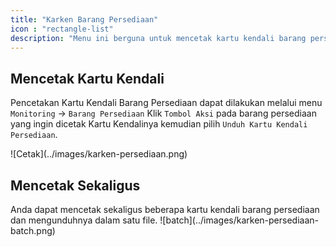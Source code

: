 ```yaml
---
title: "Karken Barang Persediaan"
icon : "rectangle-list"
description: "Menu ini berguna untuk mencetak kartu kendali barang persediaan"
---
```


## Mencetak Kartu Kendali

Pencetakan Kartu Kendali Barang Persediaan dapat dilakukan melalui menu `Monitoring` -> `Barang Persediaan` Klik `Tombol Aksi` pada barang persediaan yang ingin dicetak Kartu Kendalinya kemudian pilih `Unduh Kartu Kendali Persediaan`.
<Frame caption="Tampilan Cetak Kartu Kendali Persediaan">
    ![Cetak](../images/karken-persediaan.png)
</Frame>

## Mencetak Sekaligus
<Tip>
    Anda dapat mencetak sekaligus beberapa kartu kendali barang persediaan dan mengunduhnya dalam satu file.
<Frame caption="Cetak sekaligus kartu kendali barang persediaan">
    ![batch](../images/karken-persediaan-batch.png)
</Frame>
</Tip>
